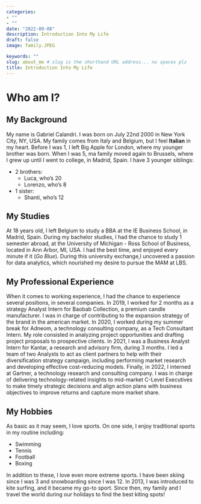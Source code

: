 ```yaml
---
categories:  
- ""    
- ""
date: "2022-09-08"
description: Introduction Into My Life
draft: false
image: family.JPEG

keywords: ""
slug: about_me # slug is the shorthand URL address... no spaces plz
title: Introduction Into My Life
---
```


# Who am I?

## My Background

My name is Gabriel Calandri. I was born on July 22nd 2000 in New York City, NY, USA. My family comes from Italy and Belgium, but I feel **Italian** in my heart. Before I was 1, I left Big Apple for London, where my younger brother was born. When I was 5, ma family moved again to Brussels, where I grew up until I went to college, in Madrid, Spain. I have 3 younger siblings:

- 2 brothers:
    + Luca, who's 20
    + Lorenzo, who's 8
- 1 sister:
    + Shanti, who's 12
    
## My Studies

At 18 years old, I left Belgium to study a BBA at the IE Business School, in Madrid, Spain. During my bachelor studies, I had the chance to study 1 semester abroad, at the University of Michigan - Ross School of Business, located in Ann Arbor, MI, USA. I had the best time, and enjoyed every minute if it (*Go Blue*). During this university exchange,I uncovered a passion for data analytics, which nourished my desire to pursue the MAM at LBS.

## My Professional Experience

When it comes to working experience, I had the chance to experience several positions, in several companies. In 2019, I worked for 2 months as a strategy Analyst Intern for Baobab Collection, a premium candle manufacturer. I was in charge of contributing to the expansion strategy of the brand in the american market. In 2020, I worked during my summer break for Adneom, a technology consulting company, as a Tech Consultant Intern. My role consisted in analyzing project opportunities and drafting project proposals to prospective clients. In 2021, I was a Business Analyst Intern for Kantar, a research and advisory firm, during 3 months. I led a team of two Analysts to act as client partners to help with their diversification strategy campaign, including performing market research and developing effective cost-reducing models. Finally, in 2022, I interned at Gartner, a technology research and consulting company. I was in charge of delivering technology-related insights to  mid-market C-Level Executives to make timely strategic decisions and align action plans with business objectives to improve returns and capture more market share. 

## My Hobbies

As basic as it may seem, I love sports. On one side, I enjoy traditional sports in my routine including:

- Swimming
- Tennis
- Football
- Boxing

In addition to these, I love even more extreme sports. I have been skiing since I was 3 and snowboarding since I was 12. In 2013, I was introduced to kite surfing, and it became my go-to sport. Since then, my family and I travel the world during our holidays to find the best kiting spots! 


